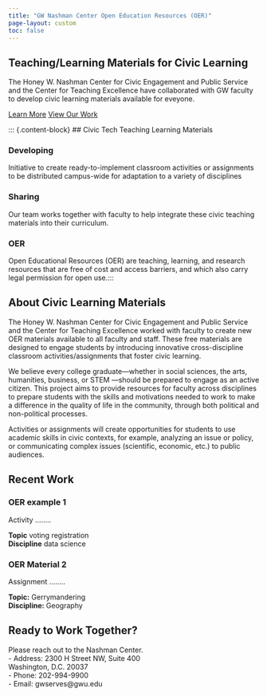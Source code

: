 ```yaml
---
title: "GW Nashman Center Open Education Resources (OER)"
page-layout: custom
toc: false
---
```


::: {.hero-banner}
# Teaching/Learning Materials for Civic Learning

The Honey W. Nashman Center for Civic Engagement and Public Service and the Center for Teaching Excellence have collaborated with GW faculty to develop civic learning materials available for eveyone.  

[Learn More](#about){.btn .btn-primary .btn-lg role="button"}
[View Our Work](#portfolio){.btn .btn-outline-secondary .btn-lg role="button"}
:::

::: {.content-block}
## Civic Tech Teaching Learning Materials

::: {.grid}
::: {.g-col-4}
### Developing
Initiative to create ready-to-implement classroom activities or assignments to be distributed campus-wide for adaptation to a variety of disciplines
:::

::: {.g-col-4}
### Sharing
Our team works together with faculty to help integrate these civic teaching materials into their curriculum.
:::

::: {.g-col-4}
### OER
Open Educational Resources (OER) are teaching, learning, and research resources that are free of cost and access barriers, and which also carry legal permission for open use.:::
:::
:::

::: {#about .content-block}
## About Civic Learning Materials

The Honey W. Nashman Center for Civic Engagement and Public Service and the Center for Teaching Excellence worked with faculty to create new OER materials available to all faculty and staff.  These free materials are designed to engage students by introducing innovative cross-discipline classroom activities/assignments that foster civic learning.

We believe every college graduate—whether in social sciences, the arts, humanities, business, or STEM —should be prepared to engage as an active citizen. This project aims to provide resources for faculty across disciplines to prepare students with the skills and motivations needed to work to make a difference in the quality of life in the community, through both political and non-political processes.

Activities or assignments will create opportunities for students to use academic skills in civic contexts, for example, analyzing an issue or policy, or communicating complex issues (scientific, economic, etc.) to public audiences.

:::

::: {#portfolio .content-block}
## Recent Work

::: {.grid}
::: {.g-col-6}
### OER example 1
Activity ........

**Topic** voting registration  
**Discipline** data science
:::

::: {.g-col-6}
### OER Material 2
Assignment ........

**Topic:** Gerrymandering  
**Discipline:** Geography
:::
:::
:::

::: {.cta-section}
## Ready to Work Together?

Please reach out to the Nashman Center.</br>
 - Address: 2300 H Street NW, Suite 400</br>
         Washington, D.C. 20037</br>
 - Phone: 202-994-9900</br>
 - Email: gwserves@gwu.edu</br>

:::

```{=html}
<script>
// Add some interactive elements
document.addEventListener('DOMContentLoaded', function() {
    // Smooth scrolling for anchor links
    document.querySelectorAll('a[href^="#"]').forEach(anchor => {
        anchor.addEventListener('click', function (e) {
            e.preventDefault();
            document.querySelector(this.getAttribute('href')).scrollIntoView({
                behavior: 'smooth'
            });
        });
    });
    
    // Add animation on scroll
    const observerOptions = {
        threshold: 0.1,
        rootMargin: '0px 0px -50px 0px'
    };
    
    const observer = new IntersectionObserver((entries) => {
        entries.forEach(entry => {
            if (entry.isIntersecting) {
                entry.target.classList.add('fade-in');
            }
        });
    }, observerOptions);
    
    document.querySelectorAll('.content-block').forEach(el => {
        observer.observe(el);
    });
});
</script>
```